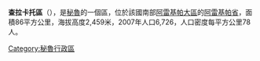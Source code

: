 '''查拉卡托區'''（{{lang-es|Distrito de Characato}}），是[[秘魯|秘魯]]的一個區，位於該國南部[[阿雷基帕大區|阿雷基帕大區]]的[[阿雷基帕省|阿雷基帕省]]，面積86平方公里，海拔高度2,459米，2007年人口6,726，人口密度每平方公里78人。

{{coord|16.49340|S|71.49289|W|type:adm3rd_source:itwiki|display=title}}

{{Peru-geo-stub}}
[[Category:秘魯行政區|Category:秘魯行政區]]